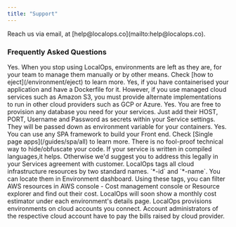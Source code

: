 ```yaml
---
title: "Support"
---
```


<CardGroup cols={1}>
  <Card title="Email Us" icon="envelope" href="mailto:help@localops.co">
    Reach us via email, at [help@localops.co](mailto:help@localops.co).
  </Card>
</CardGroup>

### Frequently Asked Questions

<AccordionGroup>
  <Accordion title="Will environments continue to run after I stop using LocalOps?">
    Yes. When you stop using LocalOps, environments are left as they are, for your team to manage them manually or by other means. Check [how to eject](/environment/eject) to learn more.
  </Accordion>
  <Accordion title="Does LocalOps make all of my Application run in multiple cloud providers automatically?">
    Yes, if you have containerised your application and have a Dockerfile for it. However, if you use managed cloud services such as Amazon S3, you must provide alternate implementations to run in other cloud providers such as GCP or Azure.
  </Accordion>
  <Accordion title="Can I use any DB for my application?">
    Yes. You are free to provision any database you need for your services. Just add their HOST, PORT, Username and Password as secrets within your Service settings. They will be passed down as environment variable for your containers.
  </Accordion>
  <Accordion title="Can I use a Single Page Application (SPA) framework?">
    Yes. You can use any SPA framework to build your Front end. Check [Single page apps](/guides/spa/all) to learn more.
  </Accordion>
  <Accordion title="How do I obfuscate/hide my code when my environment runs in my customer's cloud?">
    There is no fool-proof technical way to hide/obfuscate your code. If your service is written in compiled languages,it helps. Otherwise we'd suggest you to address this legally in your Services agreement with customer.
  </Accordion>
  <Accordion title="How do I calculate the hosting charges for the resources provisioned in target cloud account?">
    LocalOps tags all cloud infrastructure resources by two standard names. `*-id` and `*-name`. You can locate them in Environment dashboard. Using these tags, you can filter AWS resources in AWS console - Cost management console or Resource explorer and find out their cost. LocalOps will soon show a monthly cost estimator under each environment's details page.
  </Accordion>
  <Accordion title="Who pays for the cloud infrastructure resources created by LocalOps?">
    LocalOps provisions environments on cloud accounts you connect. Account administrators of the respective cloud account have to pay the bills raised by cloud provider.
  </Accordion>
</AccordionGroup>